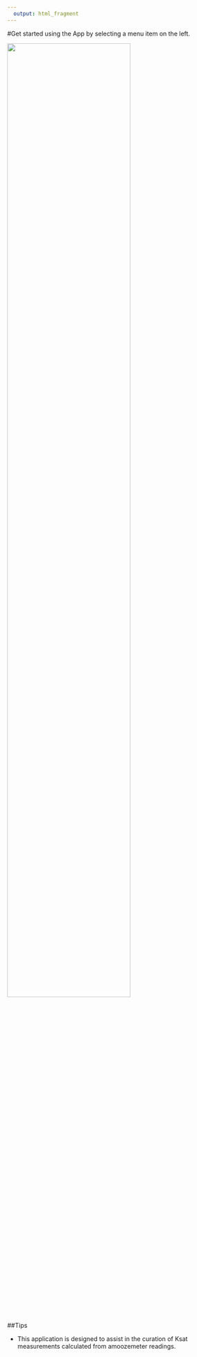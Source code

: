 ---
  output: html_fragment
---
#Get started using the App by selecting a menu item on the left.

![](www/arrow.png){width=75%}

##Tips

* This application is designed to assist in the curation of Ksat measurements calculated from amoozemeter readings.
